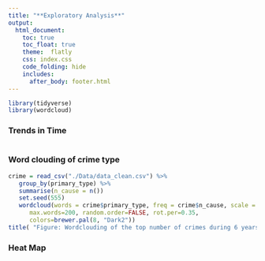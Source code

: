 ```yaml
---
title: "**Exploratory Analysis**"
output: 
  html_document:
    toc: true
    toc_float: true
    theme:  flatly
    css: index.css
    code_folding: hide
    includes:
      after_body: footer.html
---
```

```r
library(tidyverse)
library(wordcloud)
```


### **Trends in Time**
```r

```


### **Word clouding of crime type**
```r
crime = read_csv("./Data/data_clean.csv") %>%
   group_by(primary_type) %>% 
   summarise(n_cause = n())
   set.seed(555)
   wordcloud(words = crime$primary_type, freq = crime$n_cause, scale = c(3, .8), min.freq = 1,
      max.words=200, random.order=FALSE, rot.per=0.35, 
      colors=brewer.pal(8, "Dark2"))
title( "Figure: Wordclouding of the top number of crimes during 6 years")


```
 
 
### **Heat Map**
```r

```

 

